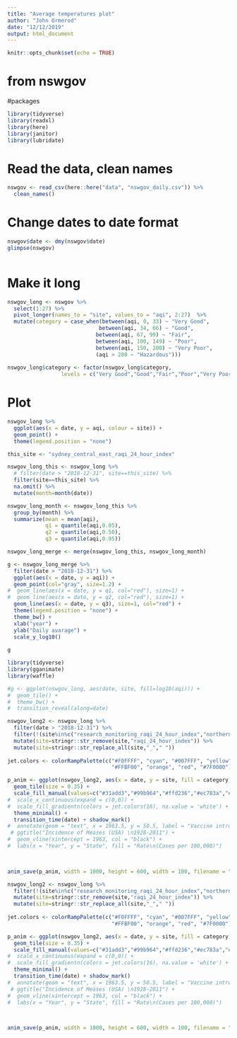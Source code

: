 ```yaml
---
title: "Average temperatures plot"
author: "John Ormerod"
date: "12/12/2019"
output: html_document
---
```


```r
knitr::opts_chunk$set(echo = TRUE)
```
 

# from nswgov 

#packages 
```r
library(tidyverse)
library(readxl)
library(here)
library(janitor)
library(lubridate)
```

# Read the data, clean names
```r
nswgov <- read_csv(here::here("data", "nswgov_daily.csv")) %>%
  clean_names()
```


# Change dates to date format
```r
nswgov$date <- dmy(nswgov$date)
glimpse(nswgov)
  
```

# Make it long
```r
nswgov_long <- nswgov %>%
  select(1:27) %>%
  pivot_longer(names_to = "site", values_to = "aqi", 2:27)  %>%
  mutate(category = case_when(between(aqi, 0, 33) ~ "Very Good", 
                             between(aqi, 34, 66) ~ "Good", 
                            between(aqi, 67, 99) ~ "Fair", 
                            between(aqi, 100, 149) ~ "Poor",
                            between(aqi, 150, 200) ~ "Very Poor",
                            (aqi > 200 ~ "Hazardous")))  
  
nswgov_long$category <- factor(nswgov_long$category, 
                 levels = c("Very Good","Good","Fair","Poor","Very Poor","Hazardous"))
```

# Plot

```r
nswgov_long %>%
  ggplot(aes(x = date, y = aqi, colour = site)) +
  geom_point() +
  theme(legend.position = "none")
```


```r
this_site <- "sydney_central_east_raqi_24_hour_index"

nswgov_long_this <- nswgov_long %>%
  # filter(date > "2018-12-31", site==this_site) %>%
  filter(site==this_site) %>%
  na.omit() %>%
  mutate(month=month(date)) 
```

```r
nswgov_long_month <- nswgov_long_this %>%
  group_by(month) %>% 
  summarize(mean = mean(aqi),
            q1 = quantile(aqi,0.05),
            q2 = quantile(aqi,0.50),
            q3 = quantile(aqi,0.95)) 

nswgov_long_merge <- merge(nswgov_long_this, nswgov_long_month) 
```

```r
g <- nswgov_long_merge %>%
  filter(date > "2018-12-31") %>%
  ggplot(aes(x = date, y = aqi)) +
  geom_point(col="gray", size=1.2) +
#  geom_line(aes(x = date, y = q1, col="red"), size=1) + 
#  geom_line(aes(x = date, y = q2, col="red"), size=1) + 
  geom_line(aes(x = date, y = q3), size=1, col="red") + 
  theme(legend.position = "none") + 
  theme_bw() + 
  xlab("year") +
  ylab("Daily avarage") + 
  scale_y_log10()
  
g
```




```r
 
library(tidyverse)
library(gganimate)
library(waffle)

#g <- ggplot(nswgov_long, aes(date, site, fill=log10(aqi))) + 
#  geom_tile() +
#  theme_bw() + 
#  transition_reveal(along=date)

nswgov_long2 <- nswgov_long %>%
  filter(date > "2018-12-31") %>%
  filter(!(site%in%c("research_monitoring_raqi_24_hour_index","northern_tablelands_raqi_24_hour_index"))) %>%
  mutate(site=stringr::str_remove(site,"raqi_24_hour_index")) %>%
  mutate(site=stringr::str_replace_all(site,"_"," "))  
  
jet.colors <- colorRampPalette(c("#F0FFFF", "cyan", "#007FFF", "yellow", 
                                 "#FFBF00", "orange", "red", "#7F0000"), bias = 2.25)

p_anim <- ggplot(nswgov_long2, aes(x = date, y = site, fill = category)) + 
  geom_tile(size = 0.35) +
  scale_fill_manual(values=c("#31add3","#99b964","#ffd236","#ec783a","#782d49","#d04730")) +
#  scale_x_continuous(expand = c(0,0)) +
#  scale_fill_gradientn(colors = jet.colors(16), na.value = 'white') +
  theme_minimal() +
  transition_time(date) + shadow_mark() 
#  annotate(geom = "text", x = 1963.5, y = 50.5, label = "Vaccine introduced", size = 5, hjust = 0) +
 # ggtitle("Incidence of Meases (USA) \n1928-2011") +
#  geom_vline(xintercept = 1963, col = "black") +
#  labs(x = "Year", y = "State", fill = "Rate\n(Cases per 100,000)")


  
anim_save(p_anim, width = 1000, height = 600, width = 100, filename = "aqi_nsw.gif")
```
```r
nswgov_long2 <- nswgov_long %>%
  filter(!(site%in%c("research_monitoring_raqi_24_hour_index","northern_tablelands_raqi_24_hour_index"))) %>%
  mutate(site=stringr::str_remove(site,"raqi_24_hour_index")) %>%
  mutate(site=stringr::str_replace_all(site,"_"," "))  
  
jet.colors <- colorRampPalette(c("#F0FFFF", "cyan", "#007FFF", "yellow", 
                                 "#FFBF00", "orange", "red", "#7F0000"), bias = 2.25)

p_anim <- ggplot(nswgov_long2, aes(x = date, y = site, fill = category)) + 
  geom_tile(size = 0.35) +
  scale_fill_manual(values=c("#31add3","#99b964","#ffd236","#ec783a","#782d49","#d04730")) +
#  scale_x_continuous(expand = c(0,0)) +
#  scale_fill_gradientn(colors = jet.colors(16), na.value = 'white') +
  theme_minimal() +
  transition_time(date) + shadow_mark() 
#  annotate(geom = "text", x = 1963.5, y = 50.5, label = "Vaccine introduced", size = 5, hjust = 0) +
 # ggtitle("Incidence of Meases (USA) \n1928-2011") +
#  geom_vline(xintercept = 1963, col = "black") +
#  labs(x = "Year", y = "State", fill = "Rate\n(Cases per 100,000)")


  
anim_save(p_anim, width = 1000, height = 600, width = 100, filename = "aqi_nsw_since2014.gif", end_pause=50)
```
 